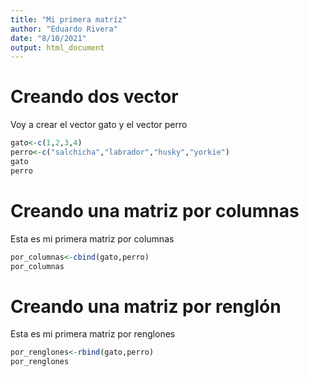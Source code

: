 ```yaml
---
title: "Mi primera matríz"
author: "Eduardo Rivera"
date: "8/10/2021"
output: html_document
---
```


# Creando dos vector  

Voy a crear el vector gato y el vector perro

```r
gato<-c(1,2,3,4)
perro<-c("salchicha","labrador","husky","yorkie")
gato
perro
```

# Creando una matriz por columnas

Esta es mi primera matriz por columnas

```r
por_columnas<-cbind(gato,perro)
por_columnas
```

# Creando una matriz por renglón

Esta es mi primera matriz por renglones

```r
por_renglones<-rbind(gato,perro)
por_renglones
```

